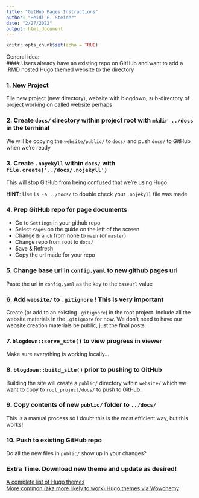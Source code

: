 ```yaml
---
title: "GitHub Pages Instructions"
author: "Heidi E. Steiner"
date: "2/27/2022"
output: html_document
---
```


```r
knitr::opts_chunk$set(echo = TRUE)
```


General idea:  
#### Users already have an existing repo on GitHub and want to add a .RMD hosted Hugo themed website to the directory  



### 1. New Project

File new project (new directory), website with blogdown, sub-directory of project working on called website perhaps

### 2. Create `docs/` directory within project root with `mkdir ../docs` in the terminal

We will be copying the `website/public/` to `docs/` and push `docs/` to GitHub when we're ready 

### 3. Create `.noyekyll` within  `docs/` with `file.create('../docs/.nojekyll')` 

This will stop GitHub from being confused that we're using Hugo 

**HINT**: Use `ls -a ../docs/` to double check your `.nojekyll` file was made 

### 4. Prep GitHub repo for page documents 

- Go to `Settings` in your github repo 
- Select `Pages` on the guide on the left of the screen
- Change `Branch` from none to `main` (or `master`) 
- Change repo from root to `docs/`
- Save & Refresh
- Copy the url made for your repo

### 5. Change base url in `config.yaml` to new github pages url 

Paste the url in `config.yaml` as the key to the `baseurl` value

### 6. Add `website/` to `.gitignore` ! This is very important 

Create (or add to an existing `.gitignore`) in the root project. Include all the website materials in the `.gitignore` for now. We don't need to have our website creation materials be public, just the final posts.

### 7. `blogdown::serve_site()` to view progress in viewer 

Make sure everything is working locally...

### 8. `blogdown::build_site()` prior to pushing to GitHub

Building the site will create a `public/` directory within `website/` which we want to copy to `root_project/docs/` to push to GitHub. 

### 9. Copy contents of new `public/` folder to `../docs/` 

This is a manual process so I doubt this is the most efficient way, but this works! 

### 10. Push to existing GitHub repo 

Do all the new files in `public/` show up in your changes? 

### Extra Time. Download new theme and update as desired! 

[A complete list of Hugo themes](https://themes.gohugo.io/)  
[More common (aka more likely to work) Hugo themes via Wowchemy](https://wowchemy.com/hugo-themes/)

